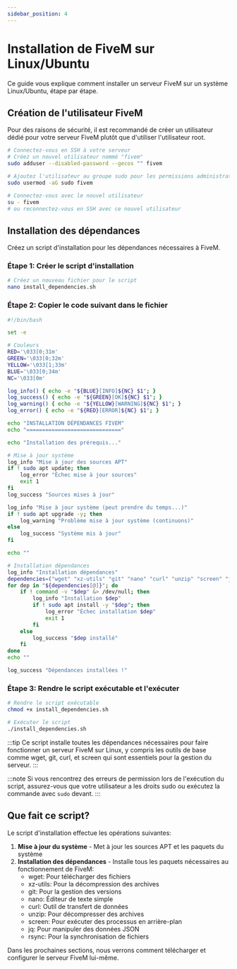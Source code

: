 ```yaml
---
sidebar_position: 4
---
```


# Installation de FiveM sur Linux/Ubuntu

Ce guide vous explique comment installer un serveur FiveM sur un système Linux/Ubuntu, étape par étape.

## Création de l'utilisateur FiveM

Pour des raisons de sécurité, il est recommandé de créer un utilisateur dédié pour votre serveur FiveM plutôt que d'utiliser l'utilisateur root.

```bash title="command"
# Connectez-vous en SSH à votre serveur
# Créez un nouvel utilisateur nommé "fivem"
sudo adduser --disabled-password --gecos "" fivem

# Ajoutez l'utilisateur au groupe sudo pour les permissions administratives
sudo usermod -aG sudo fivem

# Connectez-vous avec le nouvel utilisateur
su - fivem
# ou reconnectez-vous en SSH avec ce nouvel utilisateur
```

## Installation des dépendances

Créez un script d'installation pour les dépendances nécessaires à FiveM.

### Étape 1: Créer le script d'installation

```bash title="command"
# Créez un nouveau fichier pour le script
nano install_dependencies.sh
```

### Étape 2: Copier le code suivant dans le fichier

```bash title="install_dependencies.sh"
#!/bin/bash

set -e

# Couleurs
RED='\033[0;31m'
GREEN='\033[0;32m'
YELLOW='\033[1;33m'
BLUE='\033[0;34m'
NC='\033[0m'

log_info() { echo -e "${BLUE}[INFO]${NC} $1"; }
log_success() { echo -e "${GREEN}[OK]${NC} $1"; }
log_warning() { echo -e "${YELLOW}[WARNING]${NC} $1"; }
log_error() { echo -e "${RED}[ERROR]${NC} $1"; }

echo "INSTALLATION DÉPENDANCES FIVEM"
echo "=============================="

echo "Installation des prérequis..."

# Mise à jour système
log_info "Mise à jour des sources APT"
if ! sudo apt update; then
    log_error "Échec mise à jour sources"
    exit 1
fi
log_success "Sources mises à jour"

log_info "Mise à jour système (peut prendre du temps...)"
if ! sudo apt upgrade -y; then
    log_warning "Problème mise à jour système (continuons)"
else
    log_success "Système mis à jour"
fi

echo ""

# Installation dépendances
log_info "Installation dépendances"
dependencies=("wget" "xz-utils" "git" "nano" "curl" "unzip" "screen" "jq" "rsync")
for dep in "${dependencies[@]}"; do
    if ! command -v "$dep" &> /dev/null; then
        log_info "Installation $dep"
        if ! sudo apt install -y "$dep"; then
            log_error "Échec installation $dep"
            exit 1
        fi
    else
        log_success "$dep installé"
    fi
done
echo ""

log_success "Dépendances installées !"
```

### Étape 3: Rendre le script exécutable et l'exécuter

```bash title="command"
# Rendre le script exécutable
chmod +x install_dependencies.sh

# Exécuter le script
./install_dependencies.sh
```

:::tip
Ce script installe toutes les dépendances nécessaires pour faire fonctionner un serveur FiveM sur Linux, y compris les outils de base comme wget, git, curl, et screen qui sont essentiels pour la gestion du serveur.
:::

:::note
Si vous rencontrez des erreurs de permission lors de l'exécution du script, assurez-vous que votre utilisateur a les droits sudo ou exécutez la commande avec `sudo` devant.
:::

## Que fait ce script?

Le script d'installation effectue les opérations suivantes:

1. **Mise à jour du système** - Met à jour les sources APT et les paquets du système
2. **Installation des dépendances** - Installe tous les paquets nécessaires au fonctionnement de FiveM:
   - wget: Pour télécharger des fichiers
   - xz-utils: Pour la décompression des archives
   - git: Pour la gestion des versions
   - nano: Éditeur de texte simple
   - curl: Outil de transfert de données
   - unzip: Pour décompresser des archives
   - screen: Pour exécuter des processus en arrière-plan
   - jq: Pour manipuler des données JSON
   - rsync: Pour la synchronisation de fichiers

Dans les prochaines sections, nous verrons comment télécharger et configurer le serveur FiveM lui-même.